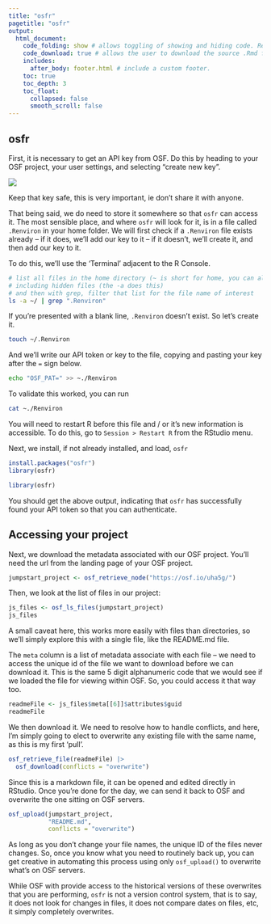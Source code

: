 ```yaml
---
title: "osfr"
pagetitle: "osfr"
output:
  html_document:
    code_folding: show # allows toggling of showing and hiding code. Remove if not using code.
    code_download: true # allows the user to download the source .Rmd file. Remove if not using code.
    includes:
      after_body: footer.html # include a custom footer.
    toc: true
    toc_depth: 3
    toc_float:
      collapsed: false
      smooth_scroll: false
---
```


## osfr

First, it is necessary to get an API key from OSF. Do this by heading to your OSF project, your user settings, and selecting "create new key".

![](images/osf/osfAPItoken.gif)

Keep that key safe, this is very important, ie don't share it with anyone.

That being said, we do need to store it somewhere so that `osfr` can access it. The most sensible place, and where `osfr` will look for it, is in a file called `.Renviron` in your home folder. We will first check if a `.Renviron` file exists already -- if it does, we'll add our key to it -- if it doesn't, we'll create it, and then add our key to it.

To do this, we'll use the 'Terminal' adjacent to the R Console.

```bash
# list all files in the home directory (~ is short for home, you can also try $HOME if ~ doesn't work)
# including hidden files (the -a does this)
# and then with grep, filter that list for the file name of interest
ls -a ~/ | grep ".Renviron"
```

If you're presented with a blank line, `.Renviron` doesn't exist. So let's create it.

```bash
touch ~/.Renviron
```

And we'll write our API token or key to the file, copying and pasting your key after the `=` sign below.

```bash
echo "OSF_PAT=" >> ~./Renviron
```

To validate this worked, you can run

```bash
cat ~./Renviron
```

You will need to restart R before this file and / or it's new information is accessible. To do this, go to `Session > Restart R` from the RStudio menu.

Next, we install, if not already installed, and load, `osfr`

```r
install.packages("osfr")
library(osfr)
```

```r
library(osfr)
```

You should get the above output, indicating that `osfr` has successfully found your API token so that you can authenticate.

## Accessing your project

Next, we download the metadata associated with our OSF project. You'll need the url from the landing page of your OSF project.

```r
jumpstart_project <- osf_retrieve_node("https://osf.io/uha5g/")
```

Then, we look at the list of files in our project:

```r
js_files <- osf_ls_files(jumpstart_project)
js_files
```

A small caveat here, this works more easily with files than directories, so we'll simply explore this with a single file, like the README.md file.

The `meta` column is a list of metadata associate with each file -- we need to access the unique id of the file we want to download before we can download it. This is the same 5 digit alphanumeric code that we would see if we loaded the file for viewing within OSF. So, you could access it that way too.

```r
readmeFile <- js_files$meta[[6]]$attributes$guid
readmeFile
```

We then download it. We need to resolve how to handle conflicts, and here, I'm simply going to elect to overwrite any existing file with the same name, as this is my first 'pull'.

```r
osf_retrieve_file(readmeFile) |>
  osf_download(conflicts = "overwrite")
```

Since this is a markdown file, it can be opened and edited directly in RStudio. Once you're done for the day, we can send it back to OSF and overwrite the one sitting on OSF servers.

```r
osf_upload(jumpstart_project,
           "README.md",
           conflicts = "overwrite")
```

As long as you don't change your file names, the unique ID of the files never changes. So, once you know what you need to routinely back up, you can get creative in automating this process using only `osf_upload()` to overwrite what's on OSF servers.

:::note
While OSF with provide access to the historical versions of these overwrites that you are performing, `osfr` is not a version control system, that is to say, it does not look for changes in files, it does not compare dates on files, etc, it simply completely overwrites.
:::







